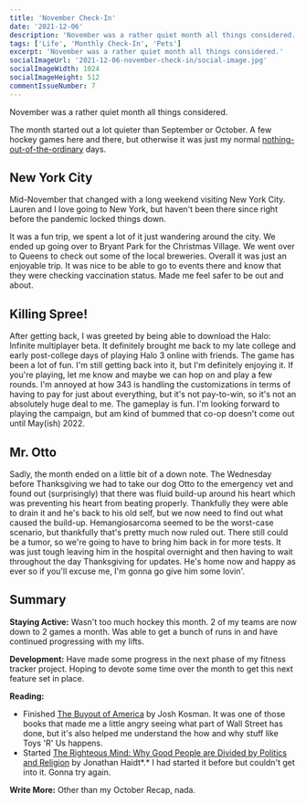 ```yaml
---
title: 'November Check-In'
date: '2021-12-06'
description: 'November was a rather quiet month all things considered.'
tags: ['Life', 'Monthly Check-In', 'Pets']
excerpt: 'November was a rather quiet month all things considered.'
socialImageUrl: '2021-12-06-november-check-in/social-image.jpg'
socialImageWidth: 1024
socialImageHeight: 512
commentIssueNumber: 7
---
```


November was a rather quiet month all things considered.

The month started out a lot quieter than September or October. A few hockey games here and there, but otherwise it was just my normal [nothing-out-of-the-ordinary](/posts/2021/01/14/my-typical-weekday) days.

## New York City

Mid-November that changed with a long weekend visiting New York City. Lauren and I love going to New York, but haven't been there since right before the pandemic locked things down.

<PostImage
    src="/images/posts/2021-12-06-november-check-in/nyc.jpeg"
    alt="Washington Square Park in New York City at night"
    width={1920}
    height={2560}
    centered
    shadowed={false}
/>

It was a fun trip, we spent a lot of it just wandering around the city. We ended up going over to Bryant Park for the Christmas Village. We went over to Queens to check out some of the local breweries. Overall it was just an enjoyable trip. It was nice to be able to go to events there and know that they were checking vaccination status. Made me feel safer to be out and about.

## Killing Spree!

After getting back, I was greeted by being able to download the Halo: Infinite multiplayer beta. It definitely brought me back to my late college and early post-college days of playing Halo 3 online with friends. The game has been a lot of fun. I'm still getting back into it, but I'm definitely enjoying it. If you're playing, let me know and maybe we can hop on and play a few rounds. I'm annoyed at how 343 is handling the customizations in terms of having to pay for just about everything, but it's not pay-to-win, so it's not an absolutely huge deal to me. The gameplay is fun. I'm looking forward to playing the campaign, but am kind of bummed that co-op doesn't come out until May(ish) 2022.

## Mr. Otto

Sadly, the month ended on a little bit of a down note. The Wednesday before Thanksgiving we had to take our dog Otto to the emergency vet and found out (surprisingly) that there was fluid build-up around his heart which was preventing his heart from beating properly. Thankfully they were able to drain it and he's back to his old self, but we now need to find out what caused the build-up. Hemangiosarcoma seemed to be the worst-case scenario, but thankfully that's pretty much now ruled out. There still could be a tumor, so we're going to have to bring him back in for more tests. It was just tough leaving him in the hospital overnight and then having to wait throughout the day Thanksgiving for updates. He's home now and happy as ever so if you'll excuse me, I'm gonna go give him some lovin'.

## Summary

**Staying Active:** Wasn't too much hockey this month. 2 of my teams are now down to 2 games a month. Was able to get a bunch of runs in and have continued progressing with my lifts.

**Development:** Have made some progress in the next phase of my fitness tracker project. Hoping to devote some time over the month to get this next feature set in place.

**Reading:**

-   Finished <a href="https://bookshop.org/books/the-buyout-of-america-how-private-equity-is-destroying-jobs-and-killing-the-american-economy/9781591843696" target="_blank" rel="noreferrer nofollow">The Buyout of America</a> by Josh Kosman. It was one of those books that made me a little angry seeing what part of Wall Street has done, but it's also helped me understand the how and why stuff like Toys 'R' Us happens.
-   Started <a href="https://bookshop.org/books/the-righteous-mind-why-good-people-are-divided-by-politics-and-religion-9798200560639/9780307455772" target="_blank" rel="noreferrer nofollow">The Righteous Mind: Why Good People are Divided by Politics and Religion</a> by Jonathan Haidt*.* I had started it before but couldn't get into it. Gonna try again.

**Write More:** Other than my October Recap, nada.
